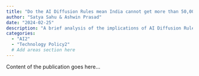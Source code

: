 ```yaml
---
title: "Do the AI Diffusion Rules mean India cannot get more than 50,000 advanced GPUs?"
author: "Satya Sahu & Ashwin Prasad"
date: "2024-02-25"
description: "A brief analysis of the implications of AI Diffusion Rules on India's GPU accessibility"
categories: 
  - "AI2"
  - "Technology Policy2" 
  # Add areas section here
---
```


Content of the publication goes here...